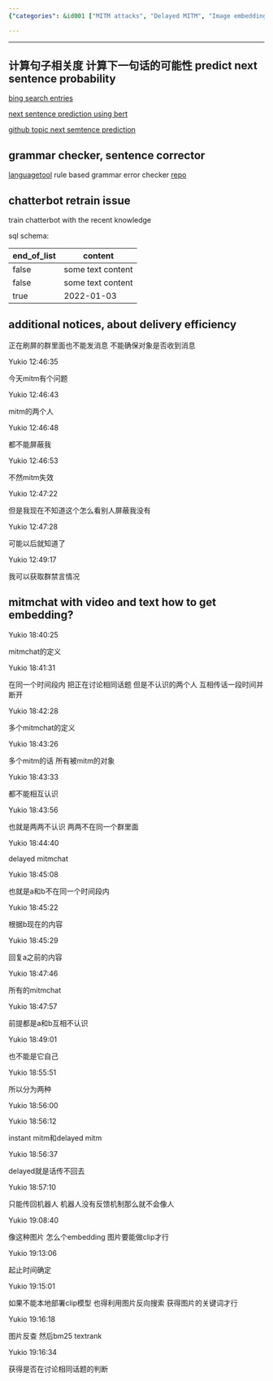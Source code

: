 ```yaml
---
{"categories": &id001 ["MITM attacks", "Delayed MITM", "Image embeddings", "Reverse search", "Topic detection", "Strangers communication", "Unknowingly discussing topics"], "category": "Security", "date": "2022-10-14 11:09:39", "description": "Yukio explores delayed MITM attacks, utilizing image embeddings and reverse search to identify instances where strangers inadvertently discuss the same topic prior to disconnecting.", "tags": *id001, "title": "Mitmchat"}

---
```


------

## 计算句子相关度 计算下一句话的可能性 predict next sentence probability

[bing search entries](https://cn.bing.com/search?q=predict+next+sentence+probability&form=QBLH&sp=-1&pq=predict+next+sentence+probabilit&sc=8-32&qs=n&sk=&cvid=7BFC0E30DD634E3EAD7B0A769634C98C&ghsh=0&ghacc=0&ghpl=)

[next sentence prediction using bert](https://www.geeksforgeeks.org/next-sentence-prediction-using-bert/)

[github topic next semtence prediction](https://github.com/topics/next-sentence-prediction)

## grammar checker, sentence corrector

[languagetool](https://languagetool.org) rule based grammar error checker [repo](https://github.com/languagetool-org/languagetool)

## chatterbot retrain issue

train chatterbot with the recent knowledge

sql schema:

| end_of_list | content |
|-------------|---------|
|  false      |  some text content    |
|  false      |  some text content    |
|  true       |    2022-01-03 |

## additional notices, about delivery efficiency

正在刷屏的群里面也不能发消息 不能确保对象是否收到消息

Yukio 12:46:35

今天mitm有个问题

Yukio 12:46:43

mitm的两个人

Yukio 12:46:48

都不能屏蔽我

Yukio 12:46:53

不然mitm失效

Yukio 12:47:22

但是我现在不知道这个怎么看别人屏蔽我没有

Yukio 12:47:28

可能以后就知道了

Yukio 12:49:17

我可以获取群禁言情况

## mitmchat with video and text how to get embedding?

Yukio 18:40:25

mitmchat的定义

Yukio 18:41:31

在同一个时间段内 把正在讨论相同话题 但是不认识的两个人 互相传话一段时间并断开

Yukio 18:42:28

多个mitmchat的定义

Yukio 18:43:26

多个mitm的话 所有被mitm的对象

Yukio 18:43:33

都不能相互认识

Yukio 18:43:56

也就是两两不认识 两两不在同一个群里面

Yukio 18:44:40

delayed mitmchat

Yukio 18:45:08

也就是a和b不在同一个时间段内

Yukio 18:45:22

根据b现在的内容

Yukio 18:45:29

回复a之前的内容

Yukio 18:47:46

所有的mitmchat

Yukio 18:47:57

前提都是a和b互相不认识

Yukio 18:49:01

也不能是它自己

Yukio 18:55:51

所以分为两种

Yukio 18:56:00

Yukio 18:56:12

instant mitm和delayed mitm

Yukio 18:56:37

delayed就是话传不回去

Yukio 18:57:10

只能传回机器人 机器人没有反馈机制那么就不会像人

Yukio 19:08:40

像这种图片 怎么个embedding 图片要能做clip才行

Yukio 19:13:06

起止时间确定

Yukio 19:15:01

如果不能本地部署clip模型 也得利用图片反向搜索 获得图片的关键词才行

Yukio 19:16:18

图片反查 然后bm25 textrank

Yukio 19:16:34

获得是否在讨论相同话题的判断

